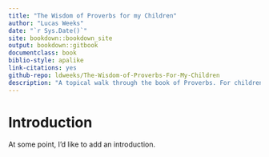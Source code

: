 ```yaml
--- 
title: "The Wisdom of Proverbs for my Children"
author: "Lucas Weeks"
date: "`r Sys.Date()`"
site: bookdown::bookdown_site
output: bookdown::gitbook
documentclass: book
biblio-style: apalike
link-citations: yes
github-repo: ldweeks/The-Wisdom-of-Proverbs-For-My-Children
description: "A topical walk through the book of Proverbs. For children. Scripture taken from the [World English Bible](https://ebible.org/web/)."
---
```


# Introduction

At some point, I'd like to add an introduction.